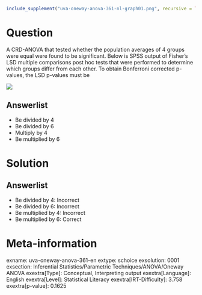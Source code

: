 ```r
include_supplement("uva-oneway-anova-361-nl-graph01.png", recursive = TRUE)
```

Question
========

A CRD-ANOVA that tested whether the population averages of 4 groups were equal were found to be significant. Below is SPSS output of Fisher's LSD multiple comparisons post hoc tests that were performed to determine which groups differ from each other. To obtain Bonferroni corrected p-values, the LSD p-values must be

![](uva-oneway-anova-361-nl-graph01.png)

Answerlist
----------

* Be divided by 4
* Be divided by 6
* Multiply by 4
* Be multiplied by 6

Solution
========

Answerlist
----------

* Be divided by 4: Incorrect
* Be divided by 6: Incorrect
* Be multiplied by 4: Incorrect
* Be multiplied by 6: Correct

Meta-information
================
exname: uva-oneway-anova-361-en
extype: schoice
exsolution: 0001
exsection: Inferential Statistics/Parametric Techniques/ANOVA/Oneway ANOVA
exextra[Type]: Conceptual, Interpreting output
exextra[Language]: English
exextra[Level]: Statistical Literacy
exextra[IRT-Difficulty]: 3.758
exextra[p-value]: 0.1625
